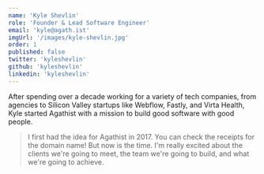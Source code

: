 ```yaml
---
name: 'Kyle Shevlin'
role: 'Founder & Lead Software Engineer'
email: 'kyle@agath.ist'
imgUrl: '/images/kyle-shevlin.jpg'
order: 1
published: false
twitter: 'kyleshevlin'
github: 'kyleshevlin'
linkedin: 'kyleshevlin'
---
```


After spending over a decade working for a variety of tech companies, from agencies to Silicon Valley startups like Webflow, Fastly, and Virta Health, Kyle started Agathist with a mission to build good software with good people.

> I first had the idea for Agathist in 2017. You can check the receipts for the domain name! But now is the time. I'm really excited about the clients we're going to meet, the team we're going to build, and what we're going to achieve.
